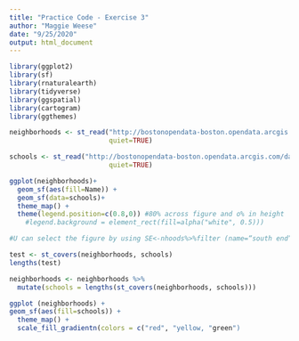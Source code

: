 ```yaml
---
title: "Practice Code - Exercise 3"
author: "Maggie Weese"
date: "9/25/2020"
output: html_document
---
```

```r
library(ggplot2)
library(sf)
library(rnaturalearth)
library(tidyverse)
library(ggspatial)
library(cartogram)
library(ggthemes)
```

```r
neighborhoods <- st_read("http://bostonopendata-boston.opendata.arcgis.com/datasets/3525b0ee6e6b427f9aab5d0a1d0a1a28_0.kml?outSR=%7B%22latestWkid%22%3A2249%2C%22wkid%22%3A102686%7D",
                         quiet=TRUE)

schools <- st_read("http://bostonopendata-boston.opendata.arcgis.com/datasets/1d9509a8b2fd485d9ad471ba2fdb1f90_0.kml?outSR=%7B%22latestWkid%22%3A2249%2C%22wkid%22%3A102686%7D",
                         quiet=TRUE)
```

```r
ggplot(neighborhoods)+
  geom_sf(aes(fill=Name)) +
  geom_sf(data=schools)+
  theme_map() + 
  theme(legend.position=c(0.8,0)) #80% across figure and o% in height
    #legend.background = element_rect(fill=alpha("white", 0.5)))

#U can select the figure by using SE<-nhoods%>%filter (name=“south end”). Then add it as a layer in geom_sf(data=SE)

```

```r
test <- st_covers(neighborhoods, schools)
lengths(test)

neighborhoods <- neighborhoods %>%
  mutate(schools = lengths(st_covers(neighborhoods, schools)))

ggplot (neighborhoods) +
geom_sf(aes(fill=schools)) + 
  theme_map() +
  scale_fill_gradientn(colors = c("red", "yellow, "green")
```

